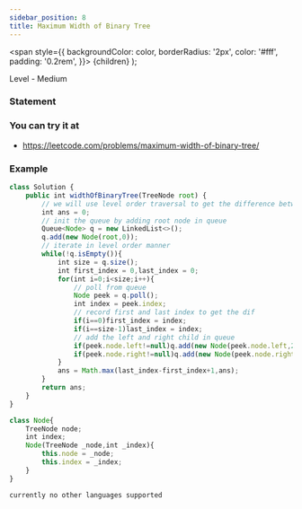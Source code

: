 ```yaml
---
sidebar_position: 8
title: Maximum Width of Binary Tree
---
```



  <span
    style={{
      backgroundColor: color,
      borderRadius: '2px',
      color: '#fff',
      padding: '0.2rem',
    }}>
    {children}
  </span>
);

Level - <Highlight color="#fece2f">Medium</Highlight>

### Statement

>

### You can try it at

- https://leetcode.com/problems/maximum-width-of-binary-tree/

### Example

<Tabs>
<TabItem value="java" label="Java">

```js
class Solution {
    public int widthOfBinaryTree(TreeNode root) {
        // we will use level order traversal to get the difference between the index of first and last node in a level
        int ans = 0;
        // init the queue by adding root node in queue
        Queue<Node> q = new LinkedList<>();
        q.add(new Node(root,0));
        // iterate in level order manner
        while(!q.isEmpty()){
            int size = q.size();   
            int first_index = 0,last_index = 0;
            for(int i=0;i<size;i++){
                // poll from queue
                Node peek = q.poll();
                int index = peek.index;
                // record first and last index to get the dif
                if(i==0)first_index = index;
                if(i==size-1)last_index = index;
                // add the left and right child in queue
                if(peek.node.left!=null)q.add(new Node(peek.node.left,2*index+1));
                if(peek.node.right!=null)q.add(new Node(peek.node.right,2*index+2));
            }
            ans = Math.max(last_index-first_index+1,ans);
        }
        return ans;
    }
}

class Node{
    TreeNode node;
    int index;
    Node(TreeNode _node,int _index){
        this.node = _node;
        this.index = _index;
    }
}

```

</TabItem>

<TabItem value="other" label="Other">

```
currently no other languages supported
```

</TabItem>

</Tabs>